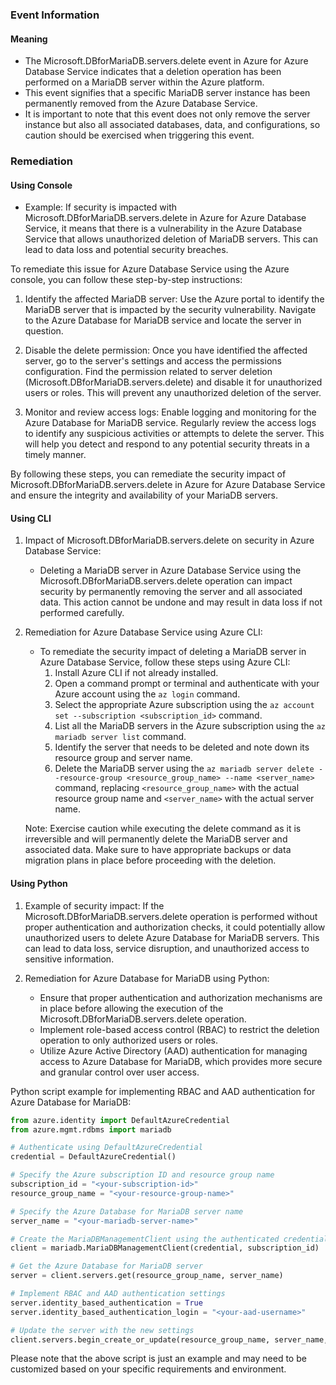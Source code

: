 
### Event Information

#### Meaning

- The Microsoft.DBforMariaDB.servers.delete event in Azure for Azure Database Service indicates that a deletion operation has been performed on a MariaDB server within the Azure platform.
- This event signifies that a specific MariaDB server instance has been permanently removed from the Azure Database Service.
- It is important to note that this event does not only remove the server instance but also all associated databases, data, and configurations, so caution should be exercised when triggering this event.

### Remediation

#### Using Console

- Example: If security is impacted with Microsoft.DBforMariaDB.servers.delete in Azure for Azure Database Service, it means that there is a vulnerability in the Azure Database Service that allows unauthorized deletion of MariaDB servers. This can lead to data loss and potential security breaches.

To remediate this issue for Azure Database Service using the Azure console, you can follow these step-by-step instructions:

1. Identify the affected MariaDB server: Use the Azure portal to identify the MariaDB server that is impacted by the security vulnerability. Navigate to the Azure Database for MariaDB service and locate the server in question.

2. Disable the delete permission: Once you have identified the affected server, go to the server's settings and access the permissions configuration. Find the permission related to server deletion (Microsoft.DBforMariaDB.servers.delete) and disable it for unauthorized users or roles. This will prevent any unauthorized deletion of the server.

3. Monitor and review access logs: Enable logging and monitoring for the Azure Database for MariaDB service. Regularly review the access logs to identify any suspicious activities or attempts to delete the server. This will help you detect and respond to any potential security threats in a timely manner.

By following these steps, you can remediate the security impact of Microsoft.DBforMariaDB.servers.delete in Azure for Azure Database Service and ensure the integrity and availability of your MariaDB servers.

#### Using CLI

1. Impact of Microsoft.DBforMariaDB.servers.delete on security in Azure Database Service:
   - Deleting a MariaDB server in Azure Database Service using the Microsoft.DBforMariaDB.servers.delete operation can impact security by permanently removing the server and all associated data. This action cannot be undone and may result in data loss if not performed carefully.

2. Remediation for Azure Database Service using Azure CLI:
   - To remediate the security impact of deleting a MariaDB server in Azure Database Service, follow these steps using Azure CLI:
     1. Install Azure CLI if not already installed.
     2. Open a command prompt or terminal and authenticate with your Azure account using the `az login` command.
     3. Select the appropriate Azure subscription using the `az account set --subscription <subscription_id>` command.
     4. List all the MariaDB servers in the Azure subscription using the `az mariadb server list` command.
     5. Identify the server that needs to be deleted and note down its resource group and server name.
     6. Delete the MariaDB server using the `az mariadb server delete --resource-group <resource_group_name> --name <server_name>` command, replacing `<resource_group_name>` with the actual resource group name and `<server_name>` with the actual server name.

   Note: Exercise caution while executing the delete command as it is irreversible and will permanently delete the MariaDB server and associated data. Make sure to have appropriate backups or data migration plans in place before proceeding with the deletion.

#### Using Python

1. Example of security impact: If the Microsoft.DBforMariaDB.servers.delete operation is performed without proper authentication and authorization checks, it could potentially allow unauthorized users to delete Azure Database for MariaDB servers. This can lead to data loss, service disruption, and unauthorized access to sensitive information.

2. Remediation for Azure Database for MariaDB using Python:
   - Ensure that proper authentication and authorization mechanisms are in place before allowing the execution of the Microsoft.DBforMariaDB.servers.delete operation.
   - Implement role-based access control (RBAC) to restrict the deletion operation to only authorized users or roles.
   - Utilize Azure Active Directory (AAD) authentication for managing access to Azure Database for MariaDB, which provides more secure and granular control over user access.

Python script example for implementing RBAC and AAD authentication for Azure Database for MariaDB:

```python
from azure.identity import DefaultAzureCredential
from azure.mgmt.rdbms import mariadb

# Authenticate using DefaultAzureCredential
credential = DefaultAzureCredential()

# Specify the Azure subscription ID and resource group name
subscription_id = "<your-subscription-id>"
resource_group_name = "<your-resource-group-name>"

# Specify the Azure Database for MariaDB server name
server_name = "<your-mariadb-server-name>"

# Create the MariaDBManagementClient using the authenticated credential
client = mariadb.MariaDBManagementClient(credential, subscription_id)

# Get the Azure Database for MariaDB server
server = client.servers.get(resource_group_name, server_name)

# Implement RBAC and AAD authentication settings
server.identity_based_authentication = True
server.identity_based_authentication_login = "<your-aad-username>"

# Update the server with the new settings
client.servers.begin_create_or_update(resource_group_name, server_name, server).wait()
```

Please note that the above script is just an example and may need to be customized based on your specific requirements and environment.

